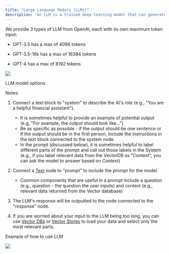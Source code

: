 ```yaml
---
title: "Large Language Models (LLMs)"
description: "An LLM is a trained deep-learning model that can generate output in a human-like fashion."
---
```


We provide 3 types of LLM from OpenAI, each with its own maximum token input:

- GPT-3.5 has a max of 4096 tokens

- GPT-3.5-16k has a max of 16384 tokens

- GPT-4 has a max of 8192 tokens

![](/images/Screenshot%202023-08-02%20at%2012.15.11%20PM.png)

LLM model options

Notes:

1. Connect a text block to "system" to describe the AI's role (e.g., "You are a helpful financial assistant").  
   - It is sometimes helpful to provide an example of potential output (e.g, "For example, the output should look like...")  
   - Be as specific as possible - if the output should be one sentence or if the output should be in the first person, include the instructions in the text block connected to the system node.  
   - In the prompt (discussed below), it is sometimes helpful to label different parts of the prompt and call out those labels in the System (e.g., if you label relevant data from the VectorDB as "Context", you can ask the model to answer based on Context)

2. Connect a [Text](/vectorshift/platform/pipelines/text) node to "prompt" to include the prompt for the model.  
   - Common components that are useful in a prompt include a question (e.g., question - the question the user inputs) and context (e.g., relevant data returned from the Vector database)

3. The LLM's response will be outputted to the node connected to the "response" node.

4. If you are worried about your input to the LLM being too long, you can use [Vector DBs](/vectorshift/platform/pipelines/vector-db) or [Vector Stores](/vectorshift/platform/storage/vector-stores) to load your data and select only the most relevant parts.

Example of how to use LLM

![](/images/image.png)